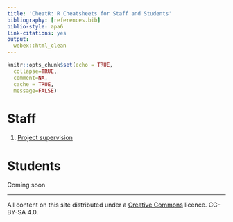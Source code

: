 ```yaml
---
title: 'CheatR: R Cheatsheets for Staff and Students'
bibliography: [references.bib]
biblio-style: apa6
link-citations: yes
output:
  webex::html_clean
---
```



```r
knitr::opts_chunk$set(echo = TRUE,
  collapse=TRUE,
  comment=NA,
  cache = TRUE,
  message=FALSE)
```



# Staff

1. [Project supervision](staff-project-students-cheatsheet.html)


# Students

Coming soon


------------


All content on this site distributed under a [Creative Commons](https://creativecommons.org/)
licence. CC-BY-SA 4.0.
